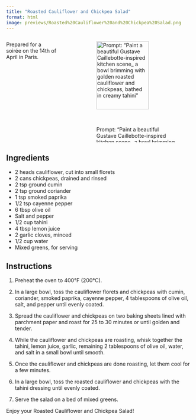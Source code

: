 ```yaml
---
title: "Roasted Cauliflower and Chickpea Salad"
format: html
image: previews/Roasted%20Cauliflower%20and%20Chickpea%20Salad.png
---
```


:::: {.columns}

::: {.column width="30%"}
Prepared for a soirée on the 14th of April in Paris.
:::

::: {.column width="5%"}

:::

::: {.column width="65%"}
![Prompt: "Paint a beautiful Gustave Caillebotte-inspired kitchen scene_ a bowl brimming with golden roasted cauliflower and chickpeas, bathed in creamy tahini"](previews/Roasted%20Cauliflower%20and%20Chickpea%20Salad.png){width=80%}
:::

::::


## Ingredients

-   2 heads cauliflower, cut into small florets
-   2 cans chickpeas, drained and rinsed
-   2 tsp ground cumin
-   2 tsp ground coriander
-   1 tsp smoked paprika
-   1/2 tsp cayenne pepper
-   6 tbsp olive oil
-   Salt and pepper
-   1/2 cup tahini
-   4 tbsp lemon juice
-   2 garlic cloves, minced
-   1/2 cup water
-   Mixed greens, for serving

## Instructions

1.  Preheat the oven to 400°F (200°C).

2.  In a large bowl, toss the cauliflower florets and chickpeas with cumin, coriander, smoked paprika, cayenne pepper, 4 tablespoons of olive oil, salt, and pepper until evenly coated.

3.  Spread the cauliflower and chickpeas on two baking sheets lined with parchment paper and roast for 25 to 30 minutes or until golden and tender.

4.  While the cauliflower and chickpeas are roasting, whisk together the tahini, lemon juice, garlic, remaining 2 tablespoons of olive oil, water, and salt in a small bowl until smooth.

5.  Once the cauliflower and chickpeas are done roasting, let them cool for a few minutes.

6.  In a large bowl, toss the roasted cauliflower and chickpeas with the tahini dressing until evenly coated.

7.  Serve the salad on a bed of mixed greens.

Enjoy your Roasted Cauliflower and Chickpea Salad!
